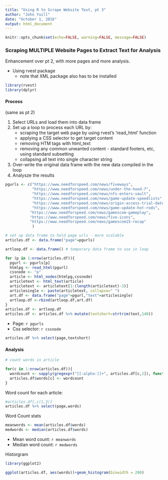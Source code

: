```yaml
---
title: "Using R to Scrape Website Text, pt 3"
author: "John Yuill"
date: "October 1, 2016"
output: html_document
---
```


```r
knitr::opts_chunk$set(echo=FALSE, warning=FALSE, message=FALSE)


```

### Scraping MULTIPLE Website Pages to Extract Text for Analysis

Enhancement over pt 2, with more pages and more analysis. 

* Using rvest package
    + note that XML package also has to be installed
    
```r
library(rvest)
library(dplyr)

```

#### Process

(same as pt 2)

1. Select URLs and load them into data frame
2. Set up a loop to process each URL by:
    + scraping the target web page by using rvest's 'read_html' function
    + applying a CSS selector to get target content
    + removing HTM tags with html_text
    + removing any common unwanted content - standard footers, etc, using standard subsetting
    + collapsing all text into single character string
3. Over-write the original data frame with the new data compiled in the loop
4. Analysze the results 

```r
pgurls <- c("https://www.needforspeed.com/news/fiveways",
            "https://www.needforspeed.com/news/under-the-hood-7",
            "https://www.needforspeed.com/news/nfs-enters-vault",
            "https://www.needforspeed.com/news/game-update-speedlists",
            "https://www.needforspeed.com/news/origin-access-trial-date",
            "https://www.needforspeed.com/news/game-update-hot-rods",
           "https://www.needforspeed.com/news/gamescom-gameplay",
           "https://www.needforspeed.com/news/five-icons",
           "https://www.needforspeed.com/news/gamescom15-recap"
            )

# set up data frame to hold page urls - more scalable
articles.df <- data.frame("page"=pgurls)

artloop.df <- data.frame() # temporary data frame to use in loop

for (p in 1:nrow(articles.df)){
  pgurl <- pgurls[p]
  htmlpg <- read_html(pgurl)
  cssnode <- "p" 
  article <- html_nodes(htmlpg,cssnode)
  articletext <- html_text(article)
  articletext <- articletext[1:(length(articletext)-3)]
  articlesingle <- paste(articletext, collapse=" ")
  art.df <- data.frame("page"=pgurl,"text"=articlesingle)
  artloop.df <-rbind(artloop.df,art.df)
}
articles.df <- artloop.df
articles.df <- articles.df %>% mutate(textshort=strtrim(text,140))

```

* Page: `r pgurls`
* Css selector: `r cssnode`

```r
articles.df %>% select(page,textshort)
```

#### Analysis

```r
# count words in article

for(c in 1:nrow(articles.df)){
  wordcount <- sapply(gregexpr("[[:alpha:]]+", articles.df[c,2]), function(x) sum(x > 0))
  articles.df$words[c] <- wordcount 
}

```
Word count for each article: 
```r
#articles.df[,c(1,3)]
articles.df %>% select(page,words)
```

Word Count stats
```r
meanwords <- mean(articles.df$words)
medwords <- median(articles.df$words)

```

* Mean word count: `r meanwords`
* Median word count: `r medwords`

Historgram
```r
library(ggplot2)

ggplot(articles.df, aes(words))+geom_histogram(binwidth = 200)
```

